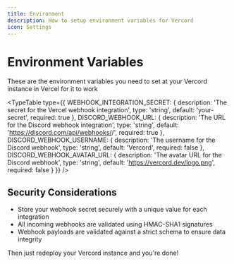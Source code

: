 ```yaml
---
title: Environment
description: How to setup environment variables for Vercord
icon: Settings
---
```



# Environment Variables

These are the environment variables you need to set at your Vercord instance in
Vercel for it to work

<TypeTable
  type={{
    WEBHOOK_INTEGRATION_SECRET: {
      description: 'The secret for the Vercel webhook integration',
      type: 'string',
      default: 'your-secret',
      required: true
    },
    DISCORD_WEBHOOK_URL: {
      description: 'The URL for the Discord webhook integration',
      type: 'string',
      default: 'https://discord.com/api/webhooks/<id>/<token>',
      required: true
    },
    DISCORD_WEBHOOK_USERNAME: {
      description: 'The username for the Discord webhook',
      type: 'string',
      default: 'Vercord',
      required: false
    },
    DISCORD_WEBHOOK_AVATAR_URL: {
      description: 'The avatar URL for the Discord webhook',
      type: 'string',
      default: 'https://vercord.dev/logo.png',
      required: false
    }
  }}
/>

## Security Considerations

- Store your webhook secret securely with a unique value for each integration
- All incoming webhooks are validated using HMAC-SHA1 signatures
- Webhook payloads are validated against a strict schema to ensure data
  integrity

Then just redeploy your Vercord instance and you're done!
